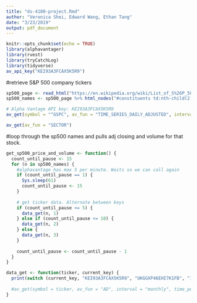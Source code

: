 ```yaml
---
title: "ds-4100-project.Rmd"
author: "Veronica Shei, Edward Wang, Ethan Tang"
date: "3/23/2019"
output: pdf_document
---
```


```r
knitr::opts_chunk$set(echo = TRUE)
library(alphavantager)
library(rvest)
library(tryCatchLog)
library(tidyverse)
av_api_key("KEI93A3FCAX5K5R9")
```

#retrieve S&P 500 company tickers
```r
sp500_page <- read_html("https://en.wikipedia.org/wiki/List_of_S%26P_500_companies")
sp500_names <- sp500_page %>% html_nodes("#constituents td:nth-child(2)") %>% html_text()
```

```r
# Alpha Vantage API key: KEI93A3FCAX5K5R9
av_get(symbol = "^GSPC", av_fun = "TIME_SERIES_DAILY_ADJUSTED", interval = "60min", outputsize = "full")
```

```r
av_get(av_fun = "SECTOR")
```

#loop through the sp500 names and pulls adj closing and volume for that stock.
```r
get_sp500_price_and_volume <- function() {
  count_until_pause <- 15
  for (n in sp500_names) {
    #alphavantage has max 5 per minute. Waits so we can call again
    if (count_until_pause == 1) {
      Sys.sleep(61)
      count_until_pause <- 15
    }
  
    # get ticker data. Alternate between keys 
    if (count_until_pause <= 5) {
      data_get(n, 1)
    } else if (count_until_pause <= 10) {
      data_get(n, 2)
    } else {
      data_get(n, 3)
    }
    
    count_until_pause <- count_until_pause - 1
  }
}

data_get <- function(ticker, current_key) {
  print(switch (current_key, "KEI93A3FCAX5K5R9", "UKGGXP46EHI7K1FB", "1MS48Q9F2SIQSHK7"))
  
  #av_get(symbol = ticker, av_fun = "AD", interval = "monthly", time_period = 60)
}
```